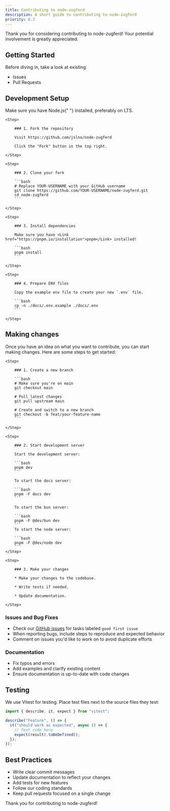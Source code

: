 ```yaml
---
title: Contributing to node-zugferd
description: A short guide to contributing to node-zugferd
priority: 0.3
---
```


Thank you for considering contributing to node-zugferd! Your potential involvement is greatly appreciated.

## Getting Started

Before diving in, take a look at existing:

- <Link href="https://github.com/jslno/node-zugferd/issues">Issues</Link>
- <Link href="https://github.com/jslno/node-zugferd/pulls">Pull Requests</Link>

## Development Setup

<Callout type="warn">Make sure you have <Link href="https://nodejs.org/en/download">Node.js</Link>{" "}
installed, preferably on LTS.</Callout>

<Steps>

    <Step>

        ### 1. Fork the repository

        Visit https://github.com/jslno/node-zugferd

        Click the "Fork" button in the top right.

    </Step>

    <Step>

        ### 2. Clone your fork

        ```bash
        # Replace YOUR-USERNAME with your GitHub username
        git clone https://github.com/YOUR-USERNAME/node-zugferd.git
        cd node-zugferd
        ```

    </Step>

    <Step>

        ### 3. Install dependencies

        Make sure you have <Link href="https://pnpm.io/installation">pnpm</Link> installed!

        ```bash
        pnpm install
        ```

    </Step>

    <Step>

        ### 4. Prepare ENV files

        Copy the example env file to create your new `.env` file.

        ```bash
        cp -n ./docs/.env.example ./docs/.env
        ```

    </Step>

</Steps>

## Making changes

Once you have an idea on what you want to contribute, you can start making changes. Here are some steps to get started:

<Steps>

    <Step>

        ### 1. Create a new branch

        ```bash
        # Make sure you're on main
        git checkout main

        # Pull latest changes
        git pull upstream main

        # Create and switch to a new branch
        git checkout -b feat/your-feature-name
        ```

    </Step>

    <Step>

        ### 2. Start development server

        Start the development server:

        ```bash
        pnpm dev
        ```

        To start the docs server:

        ```bash
        pnpm -F docs dev
        ```

        To start the bun server:

        ```bash
        pnpm -F @dev/bun dev
        ```
        To start the node server:

        ```bash
        pnpm -F @dev/node dev
        ```
    </Step>

    <Step>

        ### 3. Make your changes

        * Make your changes to the codebase.

        * Write tests if needed.

        * Update documentation.

    </Step>

</Steps>

### Issues and Bug Fixes

- Check our [GitHub issues](https://github.com/jslno/node-zugferd/issues) for tasks labeled `good first issue`
- When reporting bugs, include steps to reproduce and expected behavior
- Comment on issues you'd like to work on to avoid duplicate efforts

### Documentation

- Fix typos and errors
- Add examples and clarify existing content
- Ensure documentation is up-to-date with code changes

## Testing

We use Vitest for testing. Place test files next to the source files they test:

```ts
import { describe, it, expect } from "vitest";

describe("Feature", () => {
  it("should work as expected", async () => {
    // Test code here
    expect(result).toBeDefined();
  });
});
```

## Best Practices

- Write clear commit messages
- Update documentation to reflect your changes
- Add tests for new features
- Follow our coding standards
- Keep pull requests focused on a single change

Thank you for contributing to node-zugferd!

<NeedHelp />
